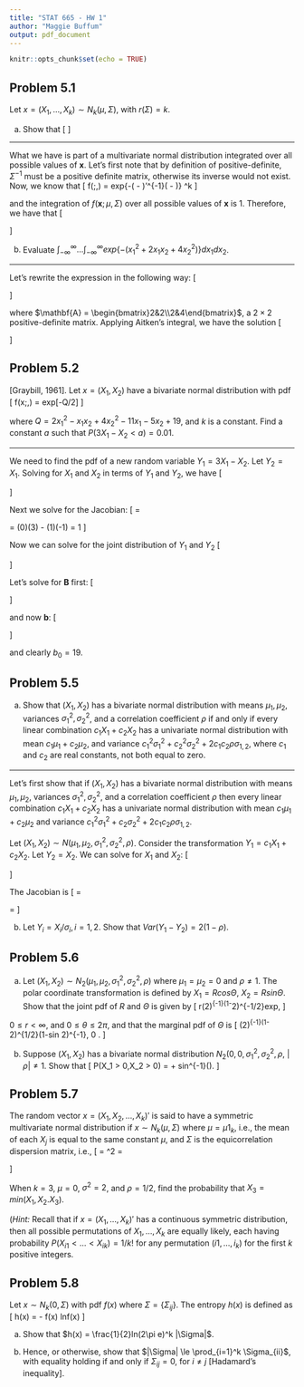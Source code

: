 ```yaml
---
title: "STAT 665 - HW 1"
author: "Maggie Buffum"
output: pdf_document
---
```


```r
knitr::opts_chunk$set(echo = TRUE)
```

## Problem 5.1
Let $x = (X_1,\dots,X_k) \sim N_k(\mu,\Sigma )$, with $r(\Sigma) = k$.
  
(a) Show that
\[
\begin{aligned}
I &= \int_{-\infty}^{\infty} \dots \int_{-\infty}^{\infty}exp\bigg\{-\frac{1}{2}(x - \mu)'\Sigma^{-1}(x  -\mu)\bigg\}dx_1\dots dx_k\\
&=(2\pi)^{k/2}|\Sigma|^{1/2}.
\end{aligned}
\]
  
***
  
What we have is part of a multivariate normal distribution integrated over all possible values of $\mathbf{x}$. Let's first note that by definition of positive-definite, $\Sigma^{-1}$ must be a positive definite matrix, otherwise its inverse would not exist. Now, we know that
\[
f(\mathbf{x};\mu,\Sigma) = \frac{1}{(2\pi)^{k/2}|\Sigma|^{1/2}}exp\bigg\{-\frac{1}{2}(\mathbf{x} - \mu)'\Sigma^{-1}(\mathbf{x} - \mu)\bigg\}\text{ for all }\mathbf{x} \in \mathcal{R}^k
\]
  
and the integration of $f(\mathbf{x};\mu,\Sigma)$ over all possible values of $\mathbf{x}$ is 1. Therefore, we have that
\[
\begin{aligned}
1 &= \int_{-\infty}^{\infty} \dots \int_{-\infty}^{\infty}\frac{1}{(2\pi)^{k/2}|\Sigma|^{1/2}}exp\bigg\{-\frac{1}{2}(x - \mu)'\Sigma^{-1}(x  -\mu)\bigg\}dx_1\dots dx_k\\
&\implies (2\pi)^{k/2}|\Sigma|^{1/2} =  \int_{-\infty}^{\infty} \dots \int_{-\infty}^{\infty}exp\bigg\{-\frac{1}{2}(x - \mu)'\Sigma^{-1}(x  -\mu)\bigg\}dx_1\dots dx_k
\end{aligned}
\]
  
(b) Evaluate $\int_{-\infty}^{\infty}\dots \int_{-\infty}^{\infty} exp\{-(x^2_1 + 2x_1x_2 + 4x_2^2)\}dx_1dx_2$.
  
***
  
Let's rewrite the expression in the following way:
\[
\begin{aligned}
&\int_{-\infty}^{\infty}\int_{-\infty}^{\infty} exp\{-(x^2_1 + 2x_1x_2 + 4x_2^2)\}dx_1dx_2\\
&=\int_{-\infty}^{\infty}\int_{-\infty}^{\infty} exp\{-\frac{1}{2}(2x^2_1 + 4x_1x_2 + 8x_2^2)\}dx_1dx_2\\
&=\int_{-\infty}^{\infty}\int_{-\infty}^{\infty} exp\{-\frac{1}{2}(\mathbf{x}'\mathbf{A}\mathbf{x})\}dx_1dx_2\\
\end{aligned}
\]
  
where $\mathbf{A} = \begin{bmatrix}2&2\\2&4\end{bmatrix}$, a $2\times 2$ positive-definite matrix. Applying Aitken's integral, we have the solution
\[
\begin{aligned}
&\int_{-\infty}^{\infty}\int_{-\infty}^{\infty} exp\{-\frac{1}{2}(\mathbf{x}'\mathbf{A}\mathbf{x})\}dx_1dx_2\\
&=(2\pi)^{2/2}|\mathbf{A}|^{-1/2}\\
&=(2\pi)\bigg|\begin{bmatrix}2 & 2\\2 & 4\end{bmatrix}\bigg|^{-1/2}\\
&=(2\pi)(4)^{-1/2}\\
&=\pi
\end{aligned}
\]
    
## Problem 5.2
[Graybill, 1961]. Let $x = (X_1,X_2)$ have a bivariate normal distribution with pdf
\[
f(x;\mu,\Sigma) = \frac{1}{k}exp[-Q/2]
\]
  
where $Q = 2x_1^2 - x_1x_2 + 4x_2^2 - 11x_1 - 5x_2 + 19$, and *k* is a constant. Find a constant *a* such that $P(3X_1 - X_2 < a) = 0.01$.
  
***
  
We need to find the pdf of a new random variable $Y_1 = 3X_1 - X_2$. Let $Y_2 = X_1$. Solving for $X_1$ and $X_2$ in terms of $Y_1$ and $Y_2$, we have
\[
\begin{aligned}
X_1 &= Y_2\\
X_2 &= 3Y_2 - Y_1
\end{aligned}
\]
  
Next we solve for the Jacobian:
\[
\mathbf{J} =
\begin{bmatrix}
0 & 1\\
-1 & 3
\end{bmatrix}
= (0)(3) - (1)(-1) = 1
\]
  
Now we can solve for the joint distribution of $Y_1$ and $Y_2$
\[
\begin{aligned}
f(\mathbf{y}) &= f(\mathbf{x})J(\mathbf{y})\\
&=\frac{1}{k}exp\{-Q/2\}(1)\\
&=\frac{1}{k}exp\{-\frac{1}{2}(2x_1^2 - x_1x_2+4x_2^2-11x_1-5x_2 + 19)\}\\
&=\frac{1}{k}exp\{-\frac{1}{2}(\mathbf{x}'\mathbf{B}\mathbf{x}+\mathbf{x}'\mathbf{b} + b_0)\}\\
\end{aligned}
\]
  
Let's solve for $\mathbf{B}$ first:
\[
\begin{aligned}
\mathbf{x}'\mathbf{B}\mathbf{x} &=
\begin{bmatrix}
x_1 & x_2
\end{bmatrix}
\begin{bmatrix}
b_{11} & b_{12}\\
b_{21} & b_{22}
\end{bmatrix}
\begin{bmatrix}
x_1\\x_2
\end{bmatrix}\\
&=\begin{bmatrix}
b_{11}x_1 + b_{21}x_2 & b_{12}x_1 + b_{22}x_2
\end{bmatrix}
\begin{bmatrix}
x_1\\x_2
\end{bmatrix}\\
&=b_{11}x_1^2 + b_{21}x_1x_2 + b_{12}x_1x_2 + b_{22}x_2^2\\
&=(2)x_1^2 + (-1/2)x_1x_2 + (-1/2)x_1x_2 + (4)x_2^2\\
&\implies\mathbf{B} =
\begin{bmatrix}
2 & -1/2\\
-1/2 & 4
\end{bmatrix}
\end{aligned}
\]
  
and now $\mathbf{b}$:
\[
\begin{aligned}
\mathbf{x}'\mathbf{b} &=\begin{bmatrix}
x_1 & x_2
\end{bmatrix}
\begin{bmatrix}
b_1\\b_2
\end{bmatrix}\\
&=b_1x_1 + b_2x_2\\
&\implies \mathbf{b} =
\begin{bmatrix}
-11\\
-5
\end{bmatrix}
\end{aligned}
\]
  
and clearly $b_0 = 19$.
  
## Problem 5.5
(a) Show that $(X_1,X_2)$ has a bivariate normal distribution with means $\mu_1,\mu_2$, variances $\sigma_1^2,\sigma_2^2$, and a correlation coefficient $\rho$ if and only if every linear combination $c_1X_1 + c_2X_2$ has a univariate normal distribution with mean $c_1\mu_1 + c_2\mu_2$, and variance $c_1^2\sigma_1^2 + c_2^2\sigma_2^2 + 2c_1c_2\rho\sigma_{1,2}$, where $c_1$ and $c_2$ are real constants, not both equal to zero.
  
***
  
Let's first show that if $(X_1,X_2)$ has a bivariate normal distribution with means $\mu_1,\mu_2$, variances $\sigma_1^2,\sigma_2^2$, and a correlation coefficient $\rho$ then every linear combination $c_1X_1 + c_2X_2$ has a univariate normal distribution with mean $c_1\mu_1 + c_2\mu_2$ and variance $c_1^2\sigma_1^2 + c_2\sigma_2^2 + 2c_1c_2\rho\sigma_{1,2}$.
  
Let $(X_1,X_2)\sim N(\mu_1,\mu_2,\sigma_1^2,\sigma_2^2,\rho)$. Consider the transformation $Y_1 = c_1X_1 + c_2X_2$. Let $Y_2 = X_2$. We can solve for $X_1$ and $X_2$:
\[
\begin{aligned}
X_2 &= Y_2\\
X_1 &= \frac{1}{c_1}(Y_1 - c_2Y_2)
\end{aligned}
\]
  
The Jacobian is
\[
\mathbf{J} =
\begin{bmatrix}
\frac{1}{c_1} & -\frac{1}{c_2}\\
0 & 1
\end{bmatrix}
= \frac{1}{c_1}
\]
  
(b) Let $Y_i = X_i/\sigma_i,i=1,2$. Show that $Var(Y_1 - Y_2)=2(1 - \rho)$.
  
## Problem 5.6
(a) Let $(X_1,X_2) \sim N_2(\mu_1,\mu_2,\sigma_1^2,\sigma_2^2,\rho)$ where $\mu_1=\mu_2=0$ and $\rho \ne 1$. The polar coordinate transformation is defined by $X_1 = Rcos\Theta$, $X_2 = Rsin\Theta$. Show that the joint pdf of $R$ and $\Theta$ is given by
\[
r(2\pi)^{-1}(1-\rho^2)^{-1/2}exp\bigg[-\frac{1}{2(1-\rho^2)}r^2(1 - \rho sin 2\theta)\bigg],
\]
  
$0 \le r < \infty$, and $0 \le \theta \le 2\pi$, and that the marginal pdf of $\Theta$ is
\[
(2\pi)^{-1}(1-\rho^2)^{1/2}(1-\rho sin 2\theta)^{-1},\ 0 \le \theta \le 2\pi.
\]
  
(b) Suppose $(X_1,X_2)$ has a bivariate normal distribution $N_2(0,0,\sigma_1^2,\sigma_2^2,\rho$, $|\rho| \ne 1$. Show that
\[
P(X_1 > 0,X_2 > 0) = \frac{1}{4} + \frac{1}{2\pi}sin^{-1}(\rho).
\]
  
## Problem 5.7
The random vector $x = (X_1,X_2,\dots,X_k)'$ is said to have a symmetric multivariate normal distribution if $x \sim N_k(\mu,\Sigma)$ where $\mu = \mu1_k$, i.e., the mean of each $X_j$ is equal to the same constant $\mu$, and $\Sigma$ is the equicorrelation dispersion matrix, i.e.,
\[
\Sigma = \sigma^2 =
\begin{bmatrix}
1 & \rho & \dots & \rho\\
\rho & 1 & \dots & \rho\\
\vdots & \vdots & \ddots & \vdots\\
\rho & \rho & \dots & 1
\end{bmatrix}
\]
  
When $k=3$, $\mu=0$, $\sigma^2 = 2$, and $\rho = 1/2$, find the probability that $X_3 = min(X_1,X_2.X_3)$.
  
(*Hint:* Recall that if $x = (X_1,\dots,X_k)'$ has a continuous symmetric distribution, then all possible permutations of $X_1,\dots,X_k$ are equally likely, each having probability $P(X_{i1} < \dots < X_{ik})=1/k!$ for any permutation $(i1,\dots,i_k)$ for the first *k* positive integers.
  
## Problem 5.8
Let $x \sim N_k(0,\Sigma)$ with pdf $f(x)$ where $\Sigma = \{\Sigma_{ij}\}$. The entropy $h(x)$ is defined as
\[
h(x) = - \int f(x) lnf(x)
\]
  
(a) Show that $h(x) = \frac{1}{2}ln(2\pi e)^k |\Sigma|$.
  
(b) Hence, or otherwise, show that $|\Sigma| \le \prod_{i=1}^k \Sigma_{ii}$, with equality holding if and only if $\Sigma_{ij} = 0$, for $i \ne j$ [Hadamard's inequality].

































